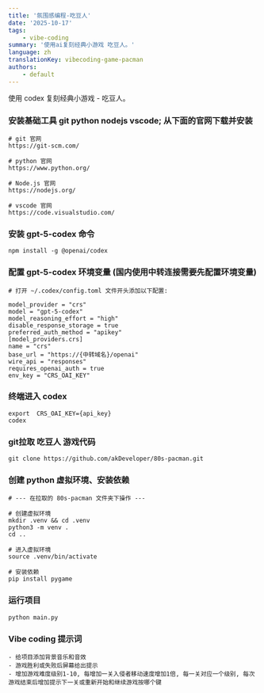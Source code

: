 ```yaml
---
title: '氛围感编程-吃豆人'
date: '2025-10-17'
tags:
    - vibe-coding
summary: '使用ai复刻经典小游戏 吃豆人。'
language: zh
translationKey: vibecoding-game-pacman
authors:
    - default
---
```


使用 codex 复刻经典小游戏 - 吃豆人。

### 安装基础工具 git python nodejs vscode; 从下面的官网下载并安装

```
# git 官网
https://git-scm.com/

# python 官网
https://www.python.org/

# Node.js 官网
https://nodejs.org/

# vscode 官网
https://code.visualstudio.com/
```

### 安装 gpt-5-codex 命令

```
npm install -g @openai/codex
```

### 配置 gpt-5-codex 环境变量 (国内使用中转连接需要先配置环境变量)

```
# 打开 ~/.codex/config.toml 文件开头添加以下配置:

model_provider = "crs"
model = "gpt-5-codex"
model_reasoning_effort = "high"
disable_response_storage = true
preferred_auth_method = "apikey"
[model_providers.crs]
name = "crs"
base_url = "https://{中转域名}/openai"
wire_api = "responses"
requires_openai_auth = true
env_key = "CRS_OAI_KEY"
```

### 终端进入 codex

```
export  CRS_OAI_KEY={api_key}
codex
```

### git拉取 吃豆人 游戏代码

```
git clone https://github.com/akDeveloper/80s-pacman.git
```

### 创建 python 虚拟环境、安装依赖

```
# --- 在拉取的 80s-pacman 文件夹下操作 ---

# 创建虚拟环境
mkdir .venv && cd .venv
python3 -m venv .
cd ..

# 进入虚拟环境
source .venv/bin/activate

# 安装依赖
pip install pygame
```

### 运行项目

```
python main.py
```

### Vibe coding 提示词

    - 给项目添加背景音乐和音效
    - 游戏胜利或失败后屏幕给出提示
    - 增加游戏难度级别1-10, 每增加一关入侵者移动速度增加1倍, 每一关对应一个级别, 每次游戏结束后增加提示下一关或重新开始和继续游戏按哪个键

